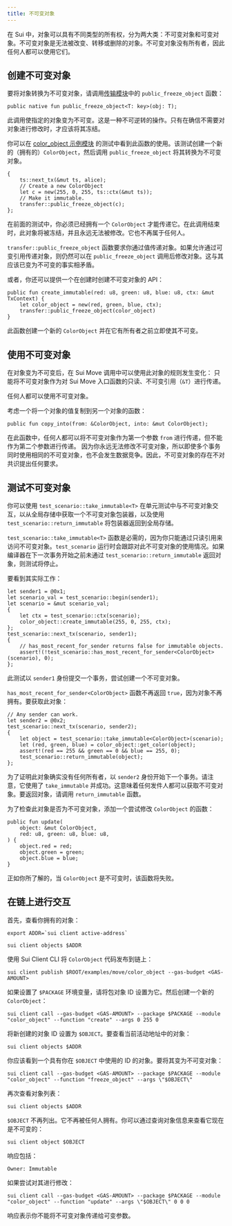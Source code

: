```yaml
---
title: 不可变对象
---
```


在 Sui 中，对象可以具有不同类型的所有权，分为两大类：不可变对象和可变对象。不可变对象是无法被改变、转移或删除的对象。不可变对象没有所有者，因此任何人都可以使用它们。

## 创建不可变对象

要将对象转换为不可变对象，请调用[传输模块](https://github.com/MystenLabs/sui/blob/main/crates/sui-framework/packages/sui-framework/sources/transfer.move)中的 `public_freeze_object` 函数：

```move
public native fun public_freeze_object<T: key>(obj: T);
```

此调用使指定的对象变为不可变。这是一种不可逆转的操作。只有在确信不需要对对象进行修改时，才应该将其冻结。

你可以在 [color_object 示例模块](https://github.com/MystenLabs/sui/blob/main/examples/move/color_object/sources/example.move) 的测试中看到此函数的使用。该测试创建一个新的（拥有的）`ColorObject`，然后调用 `public_freeze_object` 将其转换为不可变对象。

```move
{
    ts::next_tx(&mut ts, alice);
    // Create a new ColorObject
    let c = new(255, 0, 255, ts::ctx(&mut ts));
    // Make it immutable.
    transfer::public_freeze_object(c);
};
```

在前面的测试中，你必须已经拥有一个 `ColorObject` 才能传递它。在此调用结束时，此对象将被冻结，并且永远无法被修改。它也不再属于任何人。

`transfer::public_freeze_object` 函数要求你通过值传递对象。如果允许通过可变引用传递对象，则仍然可以在 `public_freeze_object` 调用后修改对象。这与其应该已变为不可变的事实相矛盾。

或者，你还可以提供一个在创建时创建不可变对象的 API：

```move
public fun create_immutable(red: u8, green: u8, blue: u8, ctx: &mut TxContext) {
    let color_object = new(red, green, blue, ctx);
    transfer::public_freeze_object(color_object)
}
```

此函数创建一个新的 `ColorObject` 并在它有所有者之前立即使其不可变。

## 使用不可变对象

在对象变为不可变后，在 Sui Move 调用中可以使用此对象的规则发生变化：
只能将不可变对象作为对 Sui Move 入口函数的只读、不可变引用（`&T`）进行传递。

任何人都可以使用不可变对象。

考虑一个将一个对象的值复制到另一个对象的函数：

```move
public fun copy_into(from: &ColorObject, into: &mut ColorObject);
```

在此函数中，任何人都可以将不可变对象作为第一个参数 `from` 进行传递，但不能作为第二个参数进行传递。
因为你永远无法修改不可变对象，所以即使多个事务同时使用相同的不可变对象，也不会发生数据竞争。因此，不可变对象的存在不对共识提出任何要求。

## 测试不可变对象

你可以使用 `test_scenario::take_immutable<T>` 在单元测试中与不可变对象交互，以从全局存储中获取一个不可变对象包装器，以及使用 `test_scenario::return_immutable` 将包装器返回到全局存储。

`test_scenario::take_immutable<T>` 函数是必需的，因为你只能通过只读引用来访问不可变对象。`test_scenario` 运行时会跟踪对此不可变对象的使用情况。如果编译器在下一次事务开始之前未通过 `test_scenario::return_immutable` 返回对象，则测试将停止。

要看到其实际工作：

```move
let sender1 = @0x1;
let scenario_val = test_scenario::begin(sender1);
let scenario = &mut scenario_val;
{
    let ctx = test_scenario::ctx(scenario);
    color_object::create_immutable(255, 0, 255, ctx);
};
test_scenario::next_tx(scenario, sender1);
{
    // has_most_recent_for_sender returns false for immutable objects.
    assert!(!test_scenario::has_most_recent_for_sender<ColorObject>(scenario), 0);
};
```

此测试以 `sender1` 身份提交一个事务，尝试创建一个不可变对象。

`has_most_recent_for_sender<ColorObject>` 函数不再返回 `true`，因为对象不再拥有。要获取此对象：

```move
// Any sender can work.
let sender2 = @0x2;
test_scenario::next_tx(scenario, sender2);
{
    let object = test_scenario::take_immutable<ColorObject>(scenario);
    let (red, green, blue) = color_object::get_color(object);
    assert!(red == 255 && green == 0 && blue == 255, 0);
    test_scenario::return_immutable(object);
};
```

为了证明此对象确实没有任何所有者，以 `sender2` 身份开始下一个事务。请注意，它使用了 `take_immutable` 并成功。这意味着任何发件人都可以获取不可变对象。要返回对象，请调用 `return_immutable` 函数。

为了检查此对象是否为不可变对象，添加一个尝试修改 `ColorObject` 的函数：

```move
public fun update(
    object: &mut ColorObject,
    red: u8, green: u8, blue: u8,
) {
    object.red = red;
    object.green = green;
    object.blue = blue;
}
```

正如你所了解的，当 `ColorObject` 是不可变时，该函数将失败。

## 在链上进行交互

首先，查看你拥有的对象：

```shell
export ADDR=`sui client active-address`

sui client objects $ADDR
```

使用 Sui Client CLI 将 `ColorObject` 代码发布到链上：

```shell
sui client publish $ROOT/examples/move/color_object --gas-budget <GAS-AMOUNT>
```

如果设置了 `$PACKAGE` 环境变量，请将包对象 ID 设置为它。然后创建一个新的 `ColorObject`：

```shell
sui client call --gas-budget <GAS-AMOUNT> --package $PACKAGE --module "color_object" --function "create" --args 0 255 0
```

将新创建的对象 ID 设置为 `$OBJECT`。要查看当前活动地址中的对象：

```shell
sui client objects $ADDR
```

你应该看到一个具有你在 `$OBJECT` 中使用的 ID 的对象。要将其变为不可变对象：

```shell
sui client call --gas-budget <GAS-AMOUNT> --package $PACKAGE --module "color_object" --function "freeze_object" --args \"$OBJECT\"
```

再次查看对象列表：

```shell
sui client objects $ADDR
```

`$OBJECT` 不再列出。它不再被任何人拥有。你可以通过查询对象信息来查看它现在是不可变的：

```shell
sui client object $OBJECT
```

响应包括：

```shell
Owner: Immutable
```

如果尝试对其进行修改：

```shell
sui client call --gas-budget <GAS-AMOUNT> --package $PACKAGE --module "color_object" --function "update" --args \"$OBJECT\" 0 0 0
```

响应表示你不能将不可变对象传递给可变参数。

